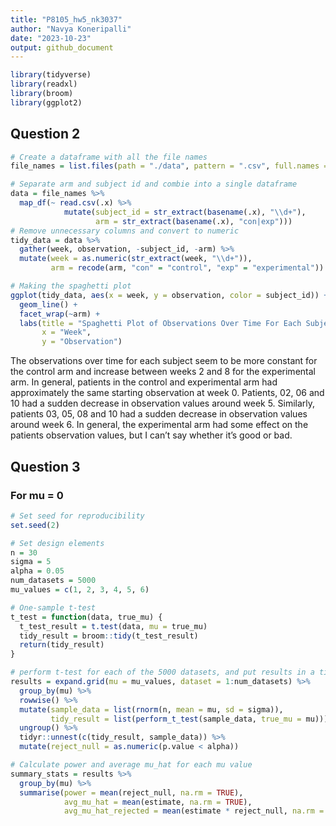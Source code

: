 ```yaml
---
title: "P8105_hw5_nk3037"
author: "Navya Koneripalli"
date: "2023-10-23"
output: github_document
---
```


```r
library(tidyverse)
library(readxl)
library(broom)
library(ggplot2)
```

## Question 2
```r
# Create a dataframe with all the file names
file_names = list.files(path = "./data", pattern = ".csv", full.names = TRUE)

# Separate arm and subject id and combie into a single dataframe
data = file_names %>%
  map_df(~ read.csv(.x) %>%
            mutate(subject_id = str_extract(basename(.x), "\\d+"),
                   arm = str_extract(basename(.x), "con|exp")))  
# Remove unnecessary columns and convert to numeric
tidy_data = data %>%
  gather(week, observation, -subject_id, -arm) %>%
  mutate(week = as.numeric(str_extract(week, "\\d+")),
         arm = recode(arm, "con" = "control", "exp" = "experimental"))

# Making the spaghetti plot
ggplot(tidy_data, aes(x = week, y = observation, color = subject_id)) +
  geom_line() +
  facet_wrap(~arm) +
  labs(title = "Spaghetti Plot of Observations Over Time For Each Subject",
       x = "Week",
       y = "Observation")
```

The observations over time for each subject seem to be more constant for the control arm and increase between weeks 2 and 8 for the experimental arm. In general, patients in the control and experimental arm had approximately the same starting observation at week 0. Patients, 02, 06 and 10 had a sudden decrease in observation values around week 5. Similarly, patients 03, 05, 08 and 10 had a sudden decrease in observation values around week 6. In general, the experimental arm had some effect on the patients observation values, but I can't say whether it's good or bad.

## Question 3
### For mu = 0
```r
# Set seed for reproducibility
set.seed(2)

# Set design elements
n = 30
sigma = 5
alpha = 0.05
num_datasets = 5000
mu_values = c(1, 2, 3, 4, 5, 6)

# One-sample t-test
t_test = function(data, true_mu) {
  t_test_result = t.test(data, mu = true_mu)
  tidy_result = broom::tidy(t_test_result)
  return(tidy_result)
}

# perform t-test for each of the 5000 datasets, and put results in a tibble
results = expand.grid(mu = mu_values, dataset = 1:num_datasets) %>%
  group_by(mu) %>%
  rowwise() %>%
  mutate(sample_data = list(rnorm(n, mean = mu, sd = sigma)),
         tidy_result = list(perform_t_test(sample_data, true_mu = mu))) %>%
  ungroup() %>%
  tidyr::unnest(c(tidy_result, sample_data)) %>%
  mutate(reject_null = as.numeric(p.value < alpha))

# Calculate power and average mu_hat for each mu value
summary_stats = results %>%
  group_by(mu) %>%
  summarise(power = mean(reject_null, na.rm = TRUE),
            avg_mu_hat = mean(estimate, na.rm = TRUE),
            avg_mu_hat_rejected = mean(estimate * reject_null, na.rm = TRUE) / mean(reject_null, na.rm = TRUE))


```

